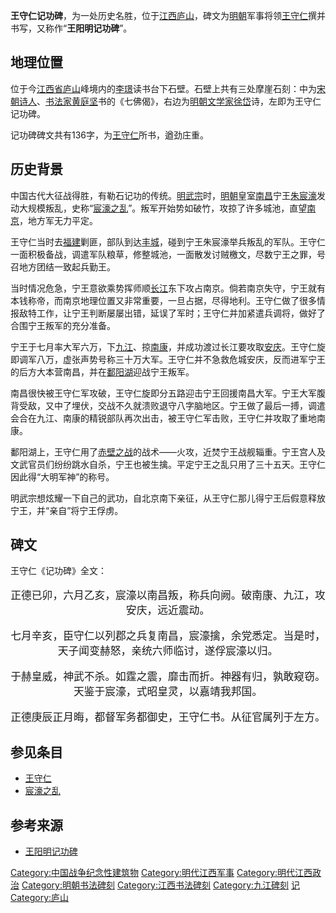 '''王守仁记功碑'''，为一处历史名胜，位于[[江西|江西]][[庐山|庐山]]，碑文为[[明朝|明朝]]军事将领[[王守仁|王守仁]]撰并书写，又称作“'''王阳明记功碑'''”。

==地理位置==

位于今[[江西省|江西省]][[庐山|庐山]]峰境内的[[李璟|李璟]]读书台下石壁。石壁上共有三处摩崖石刻：中为[[宋朝|宋朝]][[诗人|诗人]]、[[书法家|书法家]][[黄庭坚|黄庭坚]]书的《七佛偈》，右边为[[明朝|明朝]][[文学家|文学家]][[徐岱|徐岱]]诗，左即为王守仁记功碑。

记功碑碑文共有136字，为[[王守仁|王守仁]]所书，遒劲庄重。

==历史背景==

中国古代大征战得胜，有勒石记功的传统。[[明武宗|明武宗]]时，[[明朝|明朝]]皇室[[南昌|南昌]]宁王[[朱宸濠|朱宸濠]]发动大规模叛乱，史称“[[宸濠之乱|宸濠之乱]]”。叛军开始势如破竹，攻掠了许多城池，直望[[南京|南京]]，地方军无力平定。

王守仁当时去[[福建|福建]]剿匪，部队到达[[丰城|丰城]]，碰到宁王朱宸濠举兵叛乱的军队。王守仁一面积极备战，调遣军队粮草，修整城池，一面散发讨贼檄文，尽数宁王之罪，号召地方团结一致起兵勤王。

当时情况危急，宁王意欲乘势挥师顺[[长江|长江]]东下攻占南京。倘若南京失守，宁王就有本钱称帝，而南京地理位置又非常重要，一旦占据，尽得地利。王守仁做了很多情报敌特工作，让宁王判断屡屡出错，延误了军时；王守仁并加紧遣兵调将，做好了合围宁王叛军的充分准备。

宁王于七月率大军六万，下[[九江|九江]]、掠[[南康|南康]]，并成功渡过长江要攻取[[安庆|安庆]]。王守仁旋即调军八万，虚张声势号称三十万大军。王守仁并不急救危城安庆，反而进军宁王的后方大本营南昌，并在[[鄱阳湖|鄱阳湖]]迎战宁王叛军。

南昌很快被王守仁军攻破，王守仁旋即分五路迎击宁王回援南昌大军。宁王大军腹背受敌，又中了埋伏，交战不久就溃败退守八字脑地区。宁王做了最后一搏，调遣会合在九江、南康的精锐部队再次出击，被王守仁军击败，王守仁并攻取了重地南康。

鄱阳湖上，王守仁用了[[赤壁之战|赤壁之战]]的战术——火攻，近焚宁王战舰辎重。宁王宫人及文武官员们纷纷跳水自杀，宁王也被生擒。平定宁王之乱只用了三十五天。王守仁因此得“大明军神”的称号。

明武宗想炫耀一下自己的武功，自北京南下亲征，从王守仁那儿得宁王后假意释放宁王，并“亲自”将宁王俘虏。

==碑文==

王守仁《记功碑》全文：


<big><div style="text-align: center;">
<span style="font-size:bigger;">正德已卯，六月乙亥，宸濠以南昌叛，称兵向阙。破南康、九江，攻安庆，远近震动。
</div>
<div style="text-align: center;">

</div>
<div style="text-align: center;">
七月辛亥，臣守仁以列郡之兵复南昌，宸濠擒，余党悉定。当是时，天子闻变赫怒，亲统六师临讨，遂俘宸濠以归。
</div>
<div style="text-align: center;">

</div>
<div style="text-align: center;">
于赫皇威，神武不杀。如霆之震，靡击而折。神器有归，孰敢窥窃。天鉴于宸濠，式昭皇灵，以嘉靖我邦国。
</div>
<div style="text-align: center;">

</div>
<div style="text-align: center;">
正德庚辰正月晦，都督军务都御史，王守仁书。从征官属列于左方。</span>
</div></big>

==参见条目==
* [[王守仁|王守仁]]
* [[宸濠之乱|宸濠之乱]]

==参考来源==

* [https://web.archive.org/web/20061225111024/http://www.yxbj.com/dy/mrxz/wym.htm 王阳明记功碑]

{{王阳明}}
[[Category:中国战争纪念性建筑物|Category:中国战争纪念性建筑物]]
[[Category:明代江西军事|Category:明代江西军事]]
[[Category:明代江西政治|Category:明代江西政治]]
[[Category:明朝书法碑刻|Category:明朝书法碑刻]]
[[Category:江西书法碑刻|Category:江西书法碑刻]]
[[Category:九江碑刻|Category:九江碑刻]]
[[Category:王守仁|记]]
[[Category:庐山|Category:庐山]]